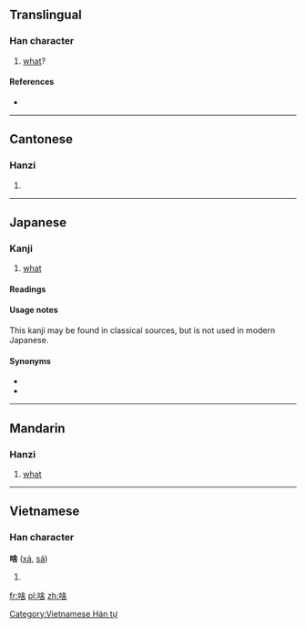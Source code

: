 ==Translingual==

===Han character===
{{Han char|rn=30|rad=口|as=08|sn=11|four=6806<sub>4</sub>|canj=口人一口 (ROMR), X口人一口 (XROMR)}}

# [[what]]?

====References====
* {{Han ref|kx=0196.261|dkj=03881|hdz=10643.060|uh=5565|ud=21861|bh=D4A3|bd=54435}}

----

==Cantonese==

===Hanzi===
{{yue-hanzi|jyut=|y=sa1}}

# {{defn|lang=yue|sort=口08}}

----

==Japanese==

===Kanji===
{{ja-kanji|grade=uc|rs=口08}}

# [[what]]

====Readings====
{{ja-readings
|on=[[しゃ]] (sha)
|kun=[[なに]] (nani), [[なんぞ]] (nanzo)
}}

====Usage notes====
This kanji may be found in classical sources, but is not used in modern Japanese.

====Synonyms====
* {{l|ja|何|tr=[[なに]], ''[[nani#Japanese|nani]]''}}
* {{l|ja|何ぞ|tr=[[なんぞ]], ''[[nanzo#Japanese|nanzo]]''}}

----

==Mandarin==

===Hanzi===
{{cmn-hanzi|pin=[[shá]] ([[sha2]])|wg=sha<sup>2</sup>}}

# [[what]] {{qualifier|in some dialects, in Taiwan}}

----

==Vietnamese==

===Han character===
'''啥''' ([[xá]], [[sá]])

# {{defn|Vietnamese}}

[[Category:Vietnamese Hán tự]]

[[fr:啥]]
[[pl:啥]]
[[zh:啥]]